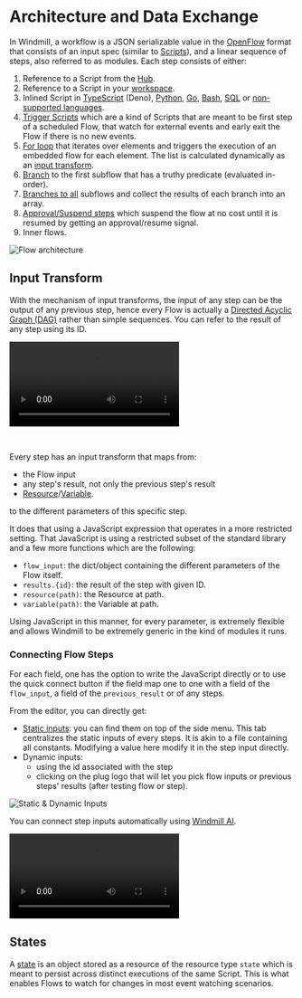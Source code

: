 
# Architecture and Data Exchange

In Windmill, a workflow is a JSON serializable value in the [OpenFlow](../openflow/index.mdx) format that consists of an input spec (similar to [Scripts](../getting_started/0_scripts_quickstart/index.mdx)), and a linear sequence of steps, also referred to as modules. Each step consists of either:

1. Reference to a Script from the [Hub](https://hub.windmill.dev/).
2. Reference to a Script in your [workspace](../core_concepts/16_roles_and_permissions/index.mdx#workspace).
3. Inlined Script in [TypeScript](../getting_started/0_scripts_quickstart/1_typescript_quickstart/index.mdx) (Deno), [Python](../getting_started/0_scripts_quickstart/2_python_quickstart/index.mdx), [Go](../getting_started/0_scripts_quickstart/3_go_quickstart/index.mdx), [Bash](../getting_started/0_scripts_quickstart/3_go_quickstart/index.mdx), [SQL](../getting_started/0_scripts_quickstart/5_sql_quickstart/index.mdx) or [non-supported languages](../advanced/7_docker/index.mdx).
4. [Trigger Scripts](./10_flow_trigger.mdx) which are a kind of Scripts that are meant to be first step of a scheduled Flow, that watch for external events and early exit the Flow if there is no new events.
5. [For loop](./12_flow_loops.md) that iterates over elements and triggers the execution of an embedded flow for each element. The list is calculated dynamically as an [input transform](#input-transform).
6. [Branch](./13_flow_branches.md#branch-one) to the first subflow that has a truthy predicate (evaluated in-order).
7. [Branches to all](./13_flow_branches.md#branch-all) subflows and collect the results of each branch into an array.
8. [Approval/Suspend steps](./11_flow_approval.mdx) which suspend the flow at no cost until it is resumed by getting an approval/resume signal.
9. Inner flows.

![Flow architecture](../assets/flows/flow_architecture.png.webp 'Flow architecture')

## Input Transform

With the mechanism of input transforms, the input of any step can be the output of any previous step, hence every Flow is actually a [Directed Acyclic Graph (DAG)](https://en.wikipedia.org/wiki/Directed_acyclic_graph) rather than simple sequences. You can refer to the result of any step using its ID.

<video
	className="border-2 rounded-xl object-cover w-full h-full dark:border-gray-800"
	controls
	id="main-video"
	src="/videos/flow-sequence.mp4"
/>

<br />

Every step has an input transform that maps from:

- the Flow input
- any step's result, not only the previous step's result
- [Resource](../core_concepts/3_resources_and_types/index.mdx)/[Variable](../core_concepts/2_variables_and_secrets/index.mdx).

to the different parameters of this specific step.

It does that using a JavaScript expression that operates in a more restricted
setting. That JavaScript is using a restricted subset of the standard library
and a few more functions which are the following:

- `flow_input`: the dict/object containing the different parameters of the Flow
  itself.
- `results.{id}`: the result of the step with given ID.
- `resource(path)`: the Resource at path.
- `variable(path)`: the Variable at path.

Using JavaScript in this manner, for every parameter, is extremely flexible and
allows Windmill to be extremely generic in the kind of modules it runs.

### Connecting Flow Steps

For each field, one has the option to write the JavaScript directly or to use
the quick connect button if the field map one to one with a field of the
`flow_input`, a field of the `previous_result` or of any steps.

From the editor, you can directly get:

- [Static inputs](./3_editor_components.mdx#static-inputs): you can find them on top of the side menu. This tab centralizes the static inputs of every steps. It is akin to a file containing all constants. Modifying a value here modify it in the step input directly.
- Dynamic inputs:
  - using the id associated with the step
  - clicking on the plug logo that will let you pick flow inputs or previous steps' results (after testing flow or step).

![Static & Dynamic Inputs](../getting_started/6_flows_quickstart/static_and_dynamic_inputs.png.webp)

You can connect step inputs automatically using [Windmill AI](../core_concepts/22_ai_generation/index.mdx).

<video
	className="border-2 rounded-xl object-cover w-full h-full dark:border-gray-800"
	controls
	src="/videos/step_input_copilot.mp4"
/>

## States

A [state](../core_concepts/3_resources_and_types/index.mdx#states) is an object stored as a resource of the resource type `state` which is meant to persist across distinct
executions of the same Script. This is what enables Flows to watch for changes in most event watching scenarios.

<div className="grid grid-cols-2 gap-6 mb-4">
	<DocCard
		title="States"
		description="A state is an object stored as a resource of the resource type `state` which is meant to persist across distinct executions of the same script."
		href="/docs/core_concepts/resources_and_types#states"
		color="teal"
	/>
</div>
